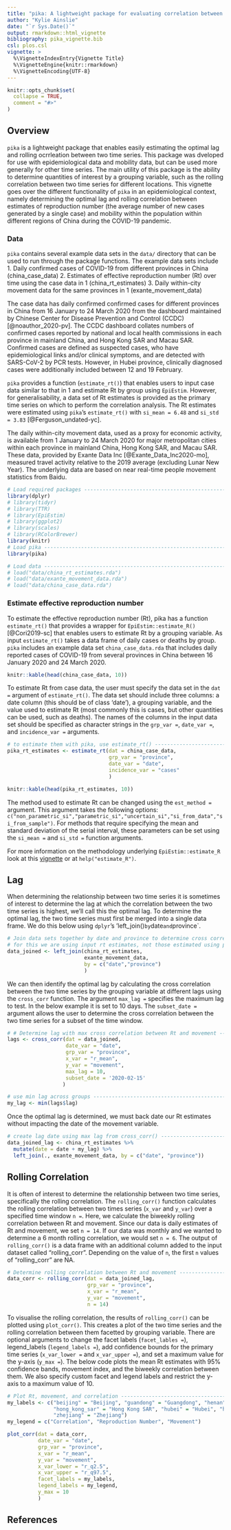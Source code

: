 ```yaml
---
title: "pika: A lightweight package for evaluating correlation between time series"
author: "Kylie Ainslie"
date: "`r Sys.Date()`"
output: rmarkdown::html_vignette
bibliography: pika_vignette.bib
csl: plos.csl
vignette: >
  %\VignetteIndexEntry{Vignette Title}
  %\VignetteEngine{knitr::rmarkdown}
  %\VignetteEncoding{UTF-8}
---
```


```r
knitr::opts_chunk$set(
  collapse = TRUE,
  comment = "#>"
)
```

## Overview
`pika` is a lightweight package that enables easily estimating the optimal lag and rolling ocrrleation between two time series. This package was dveloped for use with epidemiological data and mobility data, but can be used more generally for other time series. The main utility of this package is the ability to determine quantities of interest by a grouping variable, such as the rolling correlation between two time series for different locations. This vignette goes over the different functionality of `pika` in an epidemiological context, namely determining the optimal lag and rolling correlation between estimates of reproduction number (the average number of new cases generated by a single case) and mobility within the population within different regions of China during the COVID-19 pandemic.

### Data
`pika` contains several example data sets in the `data/` directory that can be used to run through the package functions. The example data sets include
1. Daily confirmed cases of COVID-19 from different provinces in China (china_case_data)
2. Estimates of effective reproduction number (Rt) over time using the case data in 1 (china_rt_estimates)
3. Daily within-city movement data for the same  provinces in 1 (exante_movement_data)

The case data has daily confirmed confirmed cases for different provinces in China from 16 January to 24 March 2020 from the dashboard maintained by Chinese Center for Disease Prevention and Control (CCDC) [@noauthor_2020-pv]. The CCDC dashboard collates numbers of confirmed cases reported by national and local health commissions in each province in mainland China, and Hong Kong SAR and Macau SAR. Confirmed cases are defined as suspected cases, who have epidemiological links and/or clinical symptoms, and are detected with SARS-CoV-2 by PCR tests. However, in Hubei province, clinically diagnosed cases were additionally included between 12 and 19 February.

`pika` provides a function (`estimate_rt()`) that enables users to input case data similar to that in 1 and estimate Rt by group using `EpiEstim`. However, for generalisability, a data set of Rt estimates is provided as the primary time series on which to perform the correlation analysis. The Rt estimates were estimated using `pika`'s `estimate_rt()` with `si_mean = 6.48` and `si_std = 3.83` [@Ferguson_undated-yc].

The daily within-city movement data, used as a proxy for economic activity, is available from 1 January to 24 March 2020 for major metropolitan cities within each province in mainland China, Hong Kong SAR, and Macau SAR. These data, provided by Exante Data Inc [@Exante_Data_Inc2020-mo], measured travel activity relative to the 2019 average (excluding Lunar New Year). The underlying data are based on near real-time people movement statistics from Baidu.

```r
# Load required packages ----------------------------------------------------------------
library(dplyr)
# library(tidyr)
# library(TTR)
# library(EpiEstim)
# library(ggplot2)
# library(scales)
# library(RColorBrewer)
library(knitr)
# Load pika -----------------------------------------------------------------------------
library(pika)

# Load data -----------------------------------------------------------------------------
# load("data/china_rt_estimates.rda")
# load("data/exante_movement_data.rda")
# load("data/china_case_data.rda")

```

### Estimate effective reproduction number
To estimate the effective reproduction number (Rt), pika has a function `estimate_rt()` that provides a wrapper for `EpiEstim::estimate_R()` [@Cori2019-sc] that enables users to estimate Rt by a grouping variable. As input `estimate_rt()` takes a data frame of daily cases or deaths by group. `pika` includes an example data set `china_case_data.rda` that includes daily reported cases of COVID-19 from several provinces in China between 16 January 2020 and 24 March 2020.
```r
knitr::kable(head(china_case_data, 10))
```

To estimate Rt from case data, the user must specify the data set in the `dat = ` argument of `estimate_rt()`. The data set should include three columns: a date column (this should be of class 'date'), a grouping variable, and the value used to estimate Rt (most commonly this is cases, but other quantities can be used, such as deaths). The names of the columns in the input data set should be specified as character strings in the `grp_var = `, `date_var = `, and `incidence_var = ` arguments.

```r
# to estimate them with pika, use estimate_rt() ------------------------------------------
pika_rt_estimates <- estimate_rt(dat = china_case_data,
                                 grp_var = "province",
                                 date_var = "date",
                                 incidence_var = "cases"
                                 )
```

```r
knitr::kable(head(pika_rt_estimates, 10))
```

The method used to estimate Rt can be changed using the `est_method = ` argument. This argument takes the following options: `c("non_parametric_si","parametric_si","uncertain_si","si_from_data","si_from_sample")`. For methods that require specifying the mean and standard deviation of the serial interval, these parameters can be set using the `si_mean = ` and `si_std = ` function arguments.

For more information on the methodology underlying `EpiEstim::estimate_R` look at this [vignette](https://cran.r-project.org/web/packages/EpiEstim/vignettes/demo.html) or at `help("estimate_R")`.

## Lag
When determining the relationship between two time series it is sometimes of interest to determine the lag at which the correlation between the two time series is highest, we'll call this the optimal lag. To determine the optimal lag, the two time series must first be merged into a single data frame. We do this below using `dplyr`'s 'left_join()` by `date` and `province`.
```r
# Join data sets together by date and province to determine cross correlation -----------
# for this we are using input rt estimates, not those estimated using pika::estimate_rt()
data_joined <- left_join(china_rt_estimates,
                         exante_movement_data,
                         by = c("date","province")
                         )
```

We can then identify the optimal lag by calculating the cross correlation between the two time series by the grouping variable at different lags using the `cross_corr` function. The argument `max_lag = ` specifies the maximum lag to test. In the below example it is set to 10 days. The `subset_date = ` argument allows the user to determine the cross correlation between the two time series for a subset of the time window.
```r
# # Determine lag with max cross correlation between Rt and movement ----------------------
lags <- cross_corr(dat = data_joined,
                   date_var = "date",
                   grp_var = "province",
                   x_var = "r_mean",
                   y_var = "movement",
                   max_lag = 10,
                   subset_date = '2020-02-15'
                  )

# use min lag across groups -------------------------------------------------------------
my_lag <- min(lags$lag)

```

Once the optimal lag is determined, we must back date our Rt estimates without impacting the date of the movement variable.
```r
# create lag date using max lag from cross_corr() ---------------------------------------
data_joined_lag <- china_rt_estimates %>%
  mutate(date = date + my_lag) %>%
  left_join(., exante_movement_data, by = c("date", "province"))
```

## Rolling Correlation
It is often of interest to determine the relationship between two time series, specifically the rolling correlation. The `rolling_corr()` function calculates the rolling correlation between two times series (`x_var` and `y_var`) over a specified time window `n = `. Here, we calculate the biweekly rolling correlation between Rt and movement. Since our data is daily estimates of Rt and movement, we set `n = 14`. If our data was monthly and we wanted to determine a 6 month rolling correlation, we would set `n = 6`. The output of `rolling_corr()` is a data frame with an additional column added to the input dataset called "rolling_corr". Depending on the value of `n`, the first `n` values of "rolling_corr" are NA.
```r
# Determine rolling correlation between Rt and movement ---------------------------------
data_corr <- rolling_corr(dat = data_joined_lag,
                          grp_var = "province",
                          x_var = "r_mean",
                          y_var = "movement",
                          n = 14)
```

To visualise the rolling correlation, the results of `rolling_corr()` can be plotted using `plot_corr()`. This creates a plot of the two time series and the rolling correlation between them facetted by grouping variable. There are optional arguments to change the facet labels (`facet_lables = `), legend_labels (`legend_labels = `), add confidence bounds for the primary time series (`x_var_lower = ` and `x_var_upper = `), and set a maximum value for the y-axis (`y_max = `). The below code plots the mean Rt estimates with 95% confidence bands, movement index, and the biweekly correlation between them. We also specify custom facet and legend labels and restrict the y-axis to a maximum value of 10.

```r
# Plot Rt, movement, and correlation ----------------------------------------------------
my_labels <- c("beijing" = "Beijing", "guandong" = "Guangdong", "henan" = "Henan",
               "hong_kong_sar" = "Hong Kong SAR", "hubei" = "Hubei", "hunan" = "Hunan",
               "zhejiang" = "Zhejiang")
my_legend = c("Correlation", "Reproduction Number", "Movement")

plot_corr(dat = data_corr,
          date_var = "date",
          grp_var = "province",
          x_var = "r_mean",
          y_var = "movement",
          x_var_lower = "r_q2.5",
          x_var_upper = "r_q97.5",
          facet_labels = my_labels,
          legend_labels = my_legend,
          y_max = 10
          )
```


## References

